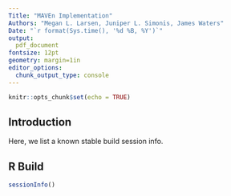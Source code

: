 ---
Title: "MAVEn Implementation"
Authors: "Megan L. Larsen, Juniper L. Simonis, James Waters"
Date: "`r format(Sys.time(), '%d %B, %Y')`"
output: 
  pdf_document
fontsize: 12pt
geometry: margin=1in
editor_options: 
  chunk_output_type: console
---

```{r setup, include=FALSE}
knitr::opts_chunk$set(echo = TRUE)
```

## Introduction

Here, we list a known stable build session info.

## R Build

```{r}
sessionInfo()
```
